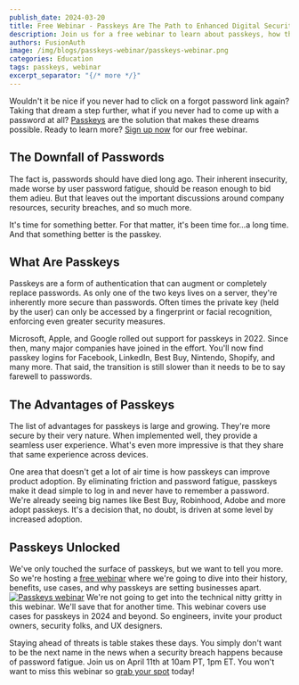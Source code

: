 ```yaml
---
publish_date: 2024-03-20
title: Free Webinar - Passkeys Are The Path to Enhanced Digital Security 
description: Join us for a free webinar to learn about passkeys, how they work, and how they can help set your business apart.
authors: FusionAuth
image: /img/blogs/passkeys-webinar/passkeys-webinar.png
categories: Education
tags: passkeys, webinar
excerpt_separator: "{/* more */}"
---
```


Wouldn't it be nice if you never had to click on a <InlineUIElement>forgot password</InlineUIElement> link again? Taking that dream a step further, what if you never had to come up with a password at all? [Passkeys](/guides/what-is-a-passkey) are the solution that makes these dreams possible. Ready to learn more? [Sign up now](https://go.fusionauth.io/value-of-passkeys) for our free webinar.

## The Downfall of Passwords

The fact is, passwords should have died long ago. Their inherent insecurity, made worse by user password fatigue, should be reason enough to bid them adieu. But that leaves out the important discussions around company resources, security breaches, and so much more. 

It's time for something better. For that matter, it's been time for...a long time. And that something better is the passkey.

## What Are Passkeys
Passkeys are a form of authentication that can augment or completely replace passwords. As only one of the two keys lives on a server, they're inherently more secure than passwords. Often times the private key (held by the user) can only be accessed by a fingerprint or facial recognition, enforcing even greater security measures.

Microsoft, Apple, and Google rolled out support for passkeys in 2022. Since then, many major companies have joined in the effort. You'll now find passkey logins for Facebook, LinkedIn, Best Buy, Nintendo, Shopify, and many more. That said, the transition is still slower than it needs to be to say farewell to passwords.

## The Advantages of Passkeys
The list of advantages for passkeys is large and growing. They're more secure by their very nature. When implemented well, they provide a seamless user experience. What's even more impressive is that they share that same experience across devices. 

One area that doesn't get a lot of air time is how passkeys can improve product adoption. By eliminating friction and password fatigue, passkeys make it dead simple to log in and never have to remember a password. We're already seeing big names like Best Buy, Robinhood, Adobe and more adopt passkeys. It's a decision that, no doubt, is driven at some level by increased adoption.

## Passkeys Unlocked
We've only touched the surface of passkeys, but we want to tell you more. So we're hosting a [free webinar](https://go.fusionauth.io/value-of-passkeys) where we're going to dive into their history, benefits, use cases, and why passkeys are setting businesses apart. 
[![Passkeys webinar](/img/blogs/passkeys-webinar/webinar-alex.jpg)](https://go.fusionauth.io/value-of-passkeys)
We're not going to get into the technical nitty gritty in this webinar. We'll save that for another time. This webinar covers use cases for passkeys in 2024 and beyond. So engineers, invite your product owners, security folks, and UX designers.

Staying ahead of threats is table stakes these days. You simply don't want to be the next name in the news when a security breach happens because of password fatigue. Join us on April 11th at 10am PT, 1pm ET. You won't want to miss this webinar so [grab your spot](https://go.fusionauth.io/value-of-passkeys) today!
